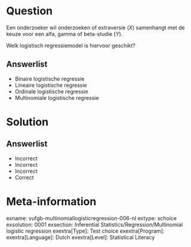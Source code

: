 Question
========

Een onderzoeker wil onderzoeken of extraversie (*X*) samenhangt met de keuze voor een alfa, gamma of beta-studie (*Y*). 

Welk logistisch regressiemodel is hiervoor geschikt?
  
Answerlist
----------
* Binaire logistische regressie
* Lineaire logistische regressie
* Ordinale logistische regressie
* Multinomiale logistische regressie

Solution
========

Answerlist
----------
* Incorrect
* Incorrect
* Incorrect
* Correct

Meta-information
================
exname: vufgb-multinomiallogisticregression-006-nl
extype: schoice
exsolution: 0001
exsection: Inferential Statistics/Regression/Multinomial logistic regression
exextra[Type]: Test choice
exextra[Program]: 
exextra[Language]: Dutch
exextra[Level]: Statistical Literacy